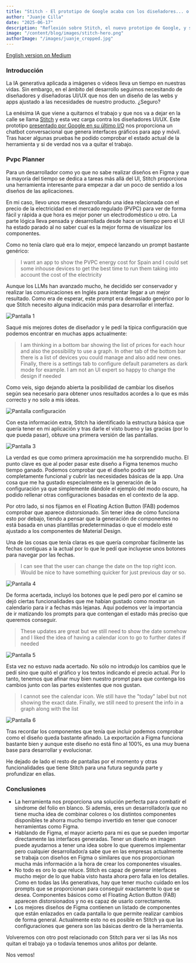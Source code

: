 ```yaml
---
title: "Stitch - El prototipo de Google acaba con los diseñadores... o no"
author: "Juanje Cilla"
date: "2025-06-17"
description: "Reflexión sobre Stitch, el nuevo prototipo de Google, y su impacto en el diseño de interfaces."
image: "/content/blog/images/stitch-hero.png"
authorImage: "/images/juanje_cropped.jpg"
---
```



[English version on Medium](https://medium.com/@juanje.cilla/stitch-googles-new-prototype-kills-ui-designers-or-not-part-1-303c2883d133)


### Introducción
La IA generativa aplicada a imágenes o videos lleva un tiempo en nuestras vidas. Sin embargo, en el ámbito del desarrollo seguimos necesitando de diseñadores y diseñadoras UI/UX que nos den un diseño de las webs y apps ajustado a las necesidades de nuestro producto. ¿Seguro? 

La enésima IA que viene a quitarnos el trabajo y que nos va a dejar en la calle se llama [Stitch](https://stitch.withgoogle.com/) y esta vez carga contra los diseñadores UI/UX. Este prototipo [presentado por Google en su último I/O](https://www.youtube.com/live/GjvgtwSOCao?si=BVgzkMfIkzgUU5Dm&t=83) nos proporciona un chatbot conversacional que genera interfaces gráficos para app y móvil. Tras hacer algunas pruebas he podido comprobar el estado actual de la herramienta y si de verdad nos va a quitar el trabajo.

### Pvpc Planner
Para un desarrollador como yo que no sabe realizar diseños en Figma y que la mayoría del tiempo se dedica a tareas más allá del UI, Stitch proporciona una herramienta interesante para empezar a dar un poco de sentido a los diseños de las aplicaciones. 

En mi caso, llevo unos meses desarrollando una idea relacionada con el precio de la electricidad en el mercado regulado (PVPC) para ver de forma fácil y rápida a que hora es mejor poner un electrodoméstico u otro. La parte lógica lleva pensada y desarrollada desde hace un tiempo pero el UI ha estado parado al no saber cual es la mejor forma de visualizar los componentes.

Como no tenía claro qué era lo mejor, empecé lanzando un prompt bastante genérico:

>I want an app to show the PVPC energy cost for Spain and I could set some inhouse devices to get the best time to run them taking into account the cost of the electricity

Aunque los LLMs han avanzado mucho, he decidido ser conservador y realizar las comunicaciones en Inglés para intentar llegar a un mejor resultado. Como era de esperar, este prompt era demasiado genérico por lo que Stitch necesito alguna indicación más para desarrollar el interfaz.

![Pantalla 1](/content/blog/images/stitch/pvpc-prompt-inicial.png)

Saqué mis mejores dotes de diseñador y le pedí la típica configuración que podemos encontrar en muchas apps actualmente:

>I am thinking in a bottom bar showing the list of prices for each hour and also the possibility to use a graph. In other tab of the bottom bar there is a list of devices you could manage and also add new ones. Finally, there is a settings tab to configure default parameters as dark mode for example. I am not an UI expert so happy to change the design if needed

Como veis, sigo dejando abierta la posibilidad de cambiar los diseños según sea necesario para obtener unos resultados acordes a lo que es más correcto y no solo a mis ideas. 

![Pantalla configuración](/content/blog/images/stitch/pvpc-pantalla-configuracion.png)

Con esta información extra, Stitch ha identificado la estructura básica que quería tener en mi aplicación y tras darle el visto bueno y las gracias (por lo que pueda pasar), obtuve una primera versión de las pantallas.

![Pantalla 3](/content/blog/images/stitch/pvpc-primeras-pantallas.png)

La verdad es que como primera aproximación me ha sorprendido mucho. El punto clave es que al poder pasar este diseño a Figma tenemos mucho tiempo ganado. Podemos comprobar que el diseño podría ser completamente funcional y cubrir las necesidades básicas de la app. Una cosa que me ha gustado especialmente es la generación de la configuración ya que simplemente dándole el ejemplo del modo oscuro, ha podido rellenar otras configuraciones basadas en el contexto de la app.

Por otro lado, si nos fijamos en el Floating Action Button (FAB) podemos comprobar que aparece distorsionado. Sin tener idea de cómo funciona esto por debajo, tiendo a pensar que la generación de componentes no está basada en unas plantillas predeterminadas o que el modelo esté ajustado a los componentes de Material Design.

Una de las cosas que tenía claras es que quería comprobar fácilmente las fechas contiguas a la actual por lo que le pedí que incluyese unos botones para navegar por las fechas.

>I can see that the user can change the date on the top right icon. Would be nice to have something quicker for just previous day or so.


![Pantalla 4](/content/blog/images/stitch/pvpc-botones-fecha.png)

De forma acertada, incluyó los botones que le pedí pero por el camino se dejó ciertas funcionalidades que me habían gustado como mostrar un calendario para ir a fechas más lejanas. Aquí podemos ver la importancia de ir matizando los prompts para que contengan el estado más preciso que queremos conseguir.

>These updates are great but we still need to show the date somehow and I liked the idea of having a calendar icon to go to further dates if needed

![Pantalla 5](/content/blog/images/stitch/pvpc-error-grafico.png)

Esta vez no estuvo nada acertado. No sólo no introdujo los cambios que le pedí sino que quitó el gráfico y los textos indicando el precio actual. Por lo tanto, tenemos que afinar muy bien nuestro prompt para que contenga los cambios junto con las partes existentes que nos gustan.

>I cannot see the calendar icon. We still have the "today" label but not showing the exact date. Finally, we still need to present the info in a graph along with the list

![Pantalla 6](/content/blog/images/stitch/pvpc-final-ui.png)

Tras recordar los componentes que tenía que incluir podemos comprobar como el diseño queda bastante afinado. La exportación a Figma funciona bastante bien y aunque este diseño no está fino al 100%, es una muy buena base para desarrollar y evolucionar.

He dejado de lado el resto de pantallas por el momento y otras funcionalidades que tiene Stitch para una futura segunda parte y profundizar en ellas.

### Conclusiones
- La herramienta nos proporciona una solución perfecta para combatir el síndrome del folio en blanco. Si además, eres un desarrollador/a que no tiene mucha idea de combinar colores o los distintos componentes disponibles te ahorra mucho tiempo invertido en tener que conocer herramientas como Figma.
- Hablando de Figma, el mayor acierto para mi es que se pueden importar directamente las interfaces generadas. Tener un diseño en imagen puede ayudarnos a tener una idea sobre lo que queremos implementar pero cualquier desarrollador/a sabe que en las empresas actualmente se trabaja con diseños en Figma o similares que nos proporcionan mucha más información a la hora de crear los componentes visuales.
- No todo es oro lo que reluce. Stitch es capaz de generar interfaces mucho mejor de lo que había visto hasta ahora pero falla en los detalles. Como en todas las IAs generativas, hay que tener mucho cuidado en los prompts que se proporcionan para conseguir exactamente lo que se desea. Componentes básicos como el Floating Action Button (FAB) aparecen distorsionados y no es capaz de usarlo correctamente.
- Los mejores diseños de Figma contienen un listado de componentes que están enlazados en cada pantalla lo que permite realizar cambios de forma general. Actualmente esto no es posible en Stitch ya que las configuraciones que genera son las básicas dentro de la herramienta.

Volveremos con otro post relacionado con Stitch para ver si las IAs nos quitan el trabajo ya o todavía tenemos unos añitos por delante.

Nos vemos!